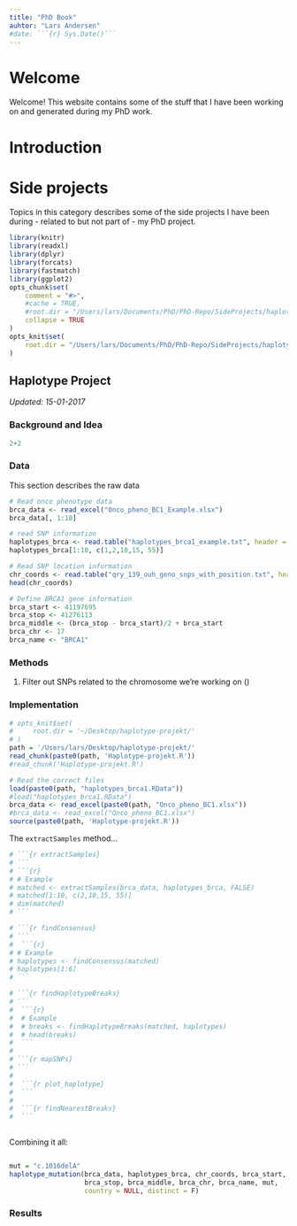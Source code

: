```yaml
---
title: "PhD Book"
auhtor: "Lars Andersen"
#date: ```{r} Sys.Date()```
---
```


# Welcome {-}

Welcome! This website contains some of the stuff that I have been working on and generated during my PhD work. 



<!--chapter:end:index.Rmd-->

# Introduction

<!--chapter:end:01-Introduction.Rmd-->

# Side projects

Topics in this category describes some of the side projects I have been during - related to but not part of - my PhD project.

<!--chapter:end:02-SideProjects.Rmd-->

```r
library(knitr)
library(readxl)
library(dplyr)
library(forcats)
library(fastmatch)
library(ggplot2)
opts_chunk$set(
    comment = "#>",
    #cache = TRUE,
    #root.dir = "/Users/lars/Documents/PhD/PhD-Repo/SideProjects/haplotypeExample/",
    collapse = TRUE
)
opts_knit$set(
    root.dir = "/Users/lars/Documents/PhD/PhD-Repo/SideProjects/haplotypeExample/"
)
```

## Haplotype Project

*Updated: 15-01-2017*

### Background and Idea

```r
2+2
```

### Data

This section describes the raw data 

```r
# Read onco phenotype data
brca_data <- read_excel("Onco_pheno_BC1_Example.xlsx")
brca_data[, 1:10]
```

```r
# read SNP information
haplotypes_brca <- read.table("haplotypes_brca1_example.txt", header = T)
haplotypes_brca[1:10, c(1,2,10,15, 55)]
```

```r
# Read SNP location information
chr_coords <- read.table("qry_139_ouh_geno_snps_with_position.txt", header = T, sep = ",")
head(chr_coords)
```

```r
# Define BRCA1 gene information
brca_start <- 41197695
brca_stop <- 41276113
brca_middle <- (brca_stop - brca_start)/2 + brca_start
brca_chr <- 17
brca_name <- "BRCA1"
```



### Methods

1. Filter out SNPs related to the chromosome we're working on ()

### Implementation

```r
# opts_knit$set(
#     root.dir = '~/Desktop/haplotype-projekt/'
# )
path = '/Users/lars/Desktop/haplotype-projekt/'
read_chunk(paste0(path, 'Haplotype-projekt.R'))
#read_chunk('Haplotype-projekt.R')

# Read the correct files
load(paste0(path, "haplotypes_brca1.RData"))
#load("haplotypes_brca1.RData")
brca_data <- read_excel(paste0(path, "Onco_pheno_BC1.xlsx"))
#brca_data <- read_excel("Onco_pheno_BC1.xlsx")
source(paste0(path, 'Haplotype-projekt.R'))
```

The `extractSamples` method...



```r

# ```{r extractSamples}
# ```
# ```{r}
# # Example
# matched <- extractSamples(brca_data, haplotypes_brca, FALSE)
# matched[1:10, c(2,10,15, 55)]
# dim(matched)
# ```

# ```{r findConsensus}
# ```
#  ```{r}
# # Example
# haplotypes <- findConsensus(matched)
# haplotypes[1:6]
# ```

# ```{r findHaplotypeBreaks}
# ```
#  ```{r}
#  # Example
#  # breaks <- findHaplotypeBreaks(matched, haplotypes)
#  # head(breaks)
#  ```
#  
# ```{r mapSNPs}
# ```
#  
#  ```{r plot_haplotype}
#  ```
#  
#  ```{r findNearestBreaks}
#  ```
 
```
 
Combining it all:
 
```r
```

```r
mut = "c.1016delA"
haplotype_mutation(brca_data, haplotypes_brca, chr_coords, brca_start, 
                   brca_stop, brca_middle, brca_chr, brca_name, mut, 
                   country = NULL, distinct = F)
```



### Results

<!--chapter:end:02.01-HaplotypeProject.Rmd-->

